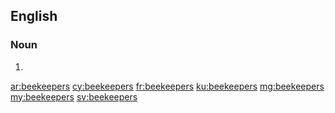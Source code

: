 ==English==

===Noun===
{{head|en|noun plural form}}

# {{plural of|beekeeper|lang=en}}

[[ar:beekeepers]]
[[cy:beekeepers]]
[[fr:beekeepers]]
[[ku:beekeepers]]
[[mg:beekeepers]]
[[my:beekeepers]]
[[sv:beekeepers]]